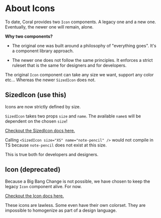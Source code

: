 
<Meta title="Components/Icon/About" />

# About Icons

To date, Coral provides two `Icon` components. A legacy one and a new one. Eventually, the newer one will remain, alone.

**Why two components?**

- The original one was built around a philosophy of "everything goes". It's a component library approach.

- The newer one does not follow the same principles. It enforces a strict ruleset that is the same for designers and for developers.

The original `Icon` component can take any size we want, support any color etc... Whereas the newer `SizedIcon` does not.

## SizedIcon (use this)

Icons are now strictly defined by size.

`SizedIcon` takes two props `size` and `name`. The available `name`s will be dependent on the chosen `size`!

[Checkout the SizedIcon docs here.](/docs/components-icon-sizedicon--icon-xs)

<Canvas>
	<Story name="SizedIconExample">
		<StackHorizontal gap="XS">
			<SizedIcon size="S" name="note-pencil" />
			<SizedIcon size="M" name="note-pencil" />
			<SizedIcon size="L" name="note-pencil" />
		</StackHorizontal>
	</Story>
</Canvas>

Calling `<SizedIcon size="XS" name="note-pencil" />` would not compile in TS because `note-pencil` does not exist at this size.

This is true both for developers and designers.

## Icon (deprecated)

Because a Big Bang Change is not possible, we have chosen to keep the legacy `Icon` component alive. For now.

[Checkout the Icon docs here.](/docs/components-icon-icon-legacy--page)

<Canvas>
	<Story name="IconExample">
		<StackHorizontal gap="XS">
			<Icon name="talend-cross" style={{ width: '1.2rem', height: '1.2rem' }} />
			<Icon name="talend-cross" />
			<Icon name="talend-cross" style={{ width: '2.4rem', height: '2.4rem' }} />
		</StackHorizontal>
	</Story>
</Canvas>

These icons are lawless. Some even have their own colorset. They are impossible to homogenize as part of a design language.
